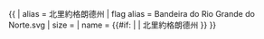{{ {{{1<noinclude>|country showdata</noinclude>}}}
| alias = 北里約格朗德州
| flag alias = Bandeira do Rio Grande do Norte.svg
| size = {{{size|}}}
| name = {{#if: {{{name|}}} | {{{name|}}} | 北里約格朗德州 }}
}}<noinclude>
</noinclude>